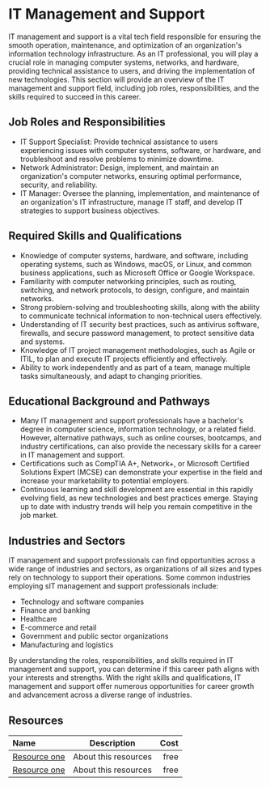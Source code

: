 # IT Management and Support

IT management and support is a vital tech field responsible for ensuring the smooth operation, maintenance, and optimization
of an organization's information technology infrastructure. As an IT professional, you will play a crucial role in managing
computer systems, networks, and hardware, providing technical assistance to users, and driving the implementation of new
technologies. This section will provide an overview of the IT management and support field, including job roles,
responsibilities, and the skills required to succeed in this career.

## Job Roles and Responsibilities

- IT Support Specialist: Provide technical assistance to users experiencing issues with computer systems, software, or
  hardware, and troubleshoot and resolve problems to minimize downtime.
- Network Administrator: Design, implement, and maintain an organization's computer networks, ensuring optimal performance,
  security, and reliability.
- IT Manager: Oversee the planning, implementation, and maintenance of an organization's IT infrastructure, manage IT staff,
  and develop IT strategies to support business objectives.

## Required Skills and Qualifications

- Knowledge of computer systems, hardware, and software, including operating systems, such as Windows, macOS, or Linux,
  and common business applications, such as Microsoft Office or Google Workspace.
- Familiarity with computer networking principles, such as routing, switching, and network protocols, to design, configure,
  and maintain networks.
- Strong problem-solving and troubleshooting skills, along with the ability to communicate technical information to
  non-technical users effectively.
- Understanding of IT security best practices, such as antivirus software, firewalls, and secure password management,
  to protect sensitive data and systems.
- Knowledge of IT project management methodologies, such as Agile or ITIL, to plan and execute IT projects efficiently
  and effectively.
- Ability to work independently and as part of a team, manage multiple tasks simultaneously, and adapt to changing
  priorities.

## Educational Background and Pathways

- Many IT management and support professionals have a bachelor's degree in computer science, information technology,
  or a related field. However, alternative pathways, such as online courses, bootcamps, and industry certifications, can
  also provide the necessary skills for a career in IT management and support.
- Certifications such as CompTIA A+, Network+, or Microsoft Certified Solutions Expert (MCSE) can demonstrate your
  expertise in the field and increase your marketability to potential employers.
- Continuous learning and skill development are essential in this rapidly evolving field, as new technologies and best
  practices emerge. Staying up to date with industry trends will help you remain competitive in the job market.

## Industries and Sectors

IT management and support professionals can find opportunities across a wide range of industries and sectors, as
organizations of all sizes and types rely on technology to support their operations. Some common industries employing
sIT management and support professionals include:

- Technology and software companies
- Finance and banking
- Healthcare
- E-commerce and retail
- Government and public sector organizations
- Manufacturing and logistics

By understanding the roles, responsibilities, and skills required in IT management and support, you can determine if this
career path aligns with your interests and strengths. With the right skills and qualifications, IT management and support
offer numerous opportunities for career growth and advancement across a diverse range of industries.

## Resources

| Name   | Description | Cost |
| :----- | :----: | ----: |
| [Resource one](https://example.com/)    |  About this resources   |   free |
| [Resource one](https://example.com/)    |  About this resources   |   free |